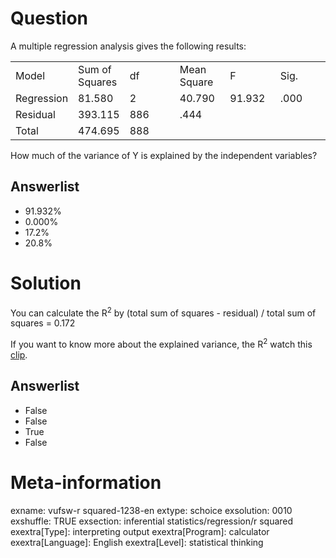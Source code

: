 Question
========
A multiple regression analysis gives the following results:  
  

<table style="width:100%;">
<colgroup>
<col style="width: 16%" />
<col style="width: 16%" />
<col style="width: 16%" />
<col style="width: 16%" />
<col style="width: 16%" />
<col style="width: 16%" />
</colgroup>
<tbody>
<tr class="odd">
<td>Model</td>
<td>Sum of Squares</td>
<td>df</td>
<td>Mean Square</td>
<td>F</td>
<td>Sig.</td>
</tr>
<tr class="even">
<td>Regression</td>
<td>81.580</td>
<td>2</td>
<td>40.790</td>
<td>91.932</td>
<td>.000</td>
</tr>
<tr class="odd">
<td>Residual</td>
<td>393.115</td>
<td>886</td>
<td>.444</td>
<td><br />
</td>
<td> </td>
</tr>
<tr class="even">
<td>Total</td>
<td>474.695</td>
<td>888</td>
<td><br />
</td>
<td><br />
</td>
<td><br />
</td>
</tr>
</tbody>
</table>

  
How much of the variance of Y is explained by the independent variables?

Answerlist
----------
* 91.932%
* 0.000%
* 17.2%
* 20.8%

Solution
========





You can calculate the R<sup>2</sup> by (total sum of squares - residual)
/ total sum of squares = 0.172  
  
If you want to know more about the explained variance, the R<sup>2</sup>
watch this
[clip](https://www.youtube.com/watch?v=s4iAV-ag640&list=PLyLpEs0x9BnnDik99xLBH1yxkUCL4E7jk&index=2).


Answerlist
----------
* False
* False
* True
* False

Meta-information
================
exname: vufsw-r squared-1238-en
extype: schoice
exsolution: 0010
exshuffle: TRUE
exsection: inferential statistics/regression/r squared
exextra[Type]: interpreting output
exextra[Program]: calculator
exextra[Language]: English
exextra[Level]: statistical thinking

